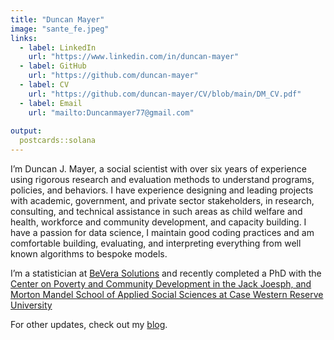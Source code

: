 ```yaml
---
title: "Duncan Mayer"
image: "sante_fe.jpeg"
links:
  - label: LinkedIn
    url: "https://www.linkedin.com/in/duncan-mayer"
  - label: GitHub
    url: "https://github.com/duncan-mayer"
  - label: CV
    url: "https://github.com/duncan-mayer/CV/blob/main/DM_CV.pdf"
  - label: Email
    url: "mailto:Duncanmayer77@gmail.com"
    
output:
  postcards::solana
---
```


I'm Duncan J. Mayer, a social scientist with over six years of experience using rigorous research and evaluation methods to understand programs, policies, and behaviors. I have experience designing and leading projects with academic, government, and private sector stakeholders, in research, consulting, and technical assistance in such areas as child welfare and health, workforce and community development, and capacity building. I have a passion for data science, I maintain good coding practices and am comfortable building, evaluating, and interpreting everything from well known algorithms to bespoke models. 

I'm a statistician at [BeVera Solutions](https://www.beverasolutions.com/) and recently completed a PhD with the [Center on Poverty and Community Development in the Jack Joesph, and Morton Mandel School of Applied Social Sciences at Case Western Reserve University](https://case.edu/socialwork/povertycenter/)

For other updates, check out my [blog](https://duncanjmayer.netlify.app/). 


